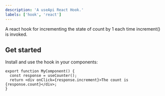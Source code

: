 ```yaml
---
description: 'A useApi React Hook.'
labels: ['hook', 'react']
---
```


A react hook for incrementing the state of count by 1 each time increment() is invoked.

## Get started

Install and use the hook in your components:

```tsx
export function MyComponent() {
  const response = useCounter();
  return <div onClick={response.increment}>The count is {response.count}</div>;
}
```
